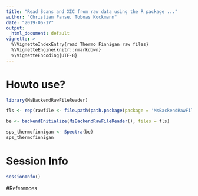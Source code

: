 ```yaml
---
title: "Read Scans and XIC from raw data using the R package ..."
author: "Christian Panse, Toboas Kockmann"
date: "2019-06-17"
output:
  html_document: default
vignette: >
  %\VignetteIndexEntry{read Thermo Finnigan raw files}
  %\VignetteEngine{knitr::rmarkdown}
  %\VignetteEncoding{UTF-8}
---
```


# Howto use?
```r
library(MsBackendRawFileReader)

fls <- rep(rawfile <- file.path(path.package(package = 'MsBackendRawFileReader'), 'extdata', 'sample.raw'), 1)

be <- backendInitialize(MsBackendRawFileReader(), files = fls)

sps_thermofinnigan <- Spectra(be)
sps_thermofinnigan
```

# Session Info

```r
sessionInfo()
```

#References


